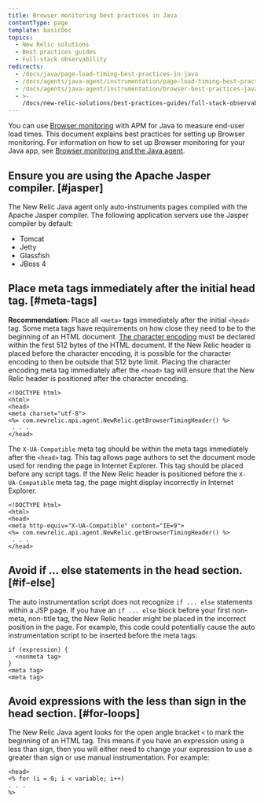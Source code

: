 ```yaml
---
title: Browser monitoring best practices in Java
contentType: page
template: basicDoc
topics:
  - New Relic solutions
  - Best practices guides
  - Full-stack observability
redirects:
  - /docs/java/page-load-timing-best-practices-in-java
  - /docs/agents/java-agent/instrumentation/page-load-timing-best-practices-java
  - /docs/agents/java-agent/instrumentation/browser-best-practices-java
  - >-
    /docs/new-relic-solutions/best-practices-guides/full-stack-observability/browser-best-practices-java
---
```


You can use [Browser monitoring](/docs/browser/new-relic-browser/getting-started/introduction-new-relic-browser) with APM for Java to measure end-user load times. This document explains best practices for setting up Browser monitoring. For information on how to set up Browser monitoring for your Java app, see [Browser monitoring and the Java agent](/docs/agents/java-agent/instrumentation/page-load-timing-java).

## Ensure you are using the Apache Jasper compiler. [#jasper]

The New Relic Java agent only auto-instruments pages compiled with the Apache Jasper compiler. The following application servers use the Jasper compiler by default:

* Tomcat
* Jetty
* Glassfish
* JBoss 4

## Place meta tags immediately after the initial head tag. [#meta-tags]

**Recommendation:** Place all `<meta>` tags immediately after the initial `<head>` tag. Some meta tags have requirements on how close they need to be to the beginning of an HTML document. [The character encoding](http://www.w3.org/TR/html-markup/syntax.html#character-encoding) must be declared within the first 512 bytes of the HTML document. If the New Relic header is placed before the character encoding, it is possible for the character encoding to then be outside that 512 byte limit. Placing the character encoding meta tag immediately after the `<head>` tag will ensure that the New Relic header is positioned after the character encoding.

```
<!DOCTYPE html>
<html>
<head>
<meta charset="utf-8">
<%= com.newrelic.api.agent.NewRelic.getBrowserTimingHeader() %>
 . . .
</head>
```

The `X-UA-Compatible` meta tag should be within the meta tags immediately after the `<head>` tag. This tag allows page authors to set the document mode used for rending the page in Internet Explorer. This tag should be placed before any script tags. If the New Relic header is positioned before the `X-UA-Compatible` meta tag, the page might display incorrectly in Internet Explorer.

```
<!DOCTYPE html>
<html>
<head>
<meta http-equiv="X-UA-Compatible" content="IE=9">
<%= com.newrelic.api.agent.NewRelic.getBrowserTimingHeader() %>
 . . .
</head>
```

## Avoid if ... else statements in the head section. [#if-else]

The auto instrumentation script does not recognize `if ... else` statements within a JSP page. If you have an `if ... else` block before your first non-meta, non-title tag, the New Relic header might be placed in the incorrect position in the page. For example, this code could potentially cause the auto instrumentation script to be inserted before the meta tags:

```
if (expression) {
  <nonmeta tag>
}
<meta tag>
<meta tag>
```

## Avoid expressions with the less than sign in the head section. [#for-loops]

The New Relic Java agent looks for the open angle bracket `<` to mark the beginning of an HTML tag. This means if you have an expression using a less than sign, then you will either need to change your expression to use a greater than sign or use manual instrumentation. For example:

```
<head>
<% for (i = 0; i < variable; i++)
. . . 
%>
```
